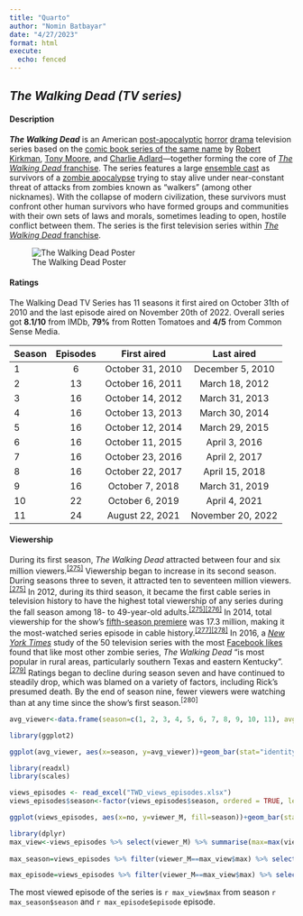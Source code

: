 ```yaml
---
title: "Quarto"
author: "Nomin Batbayar"
date: "4/27/2023"
format: html
execute:
  echo: fenced
---
```


## *The Walking Dead (TV series)*

#### Description

***The Walking Dead*** is an American [post-apocalyptic](https://en.wikipedia.org/wiki/Apocalyptic_and_post-apocalyptic_fiction "Apocalyptic and post-apocalyptic fiction") [horror](https://en.wikipedia.org/wiki/Horror_fiction "Horror fiction") [drama](https://en.wikipedia.org/wiki/Drama_(film_and_television) "Drama (film and television)") television series based on the [comic book series of the same name](https://en.wikipedia.org/wiki/The_Walking_Dead_(comic_book) "The Walking Dead (comic book)") by [Robert Kirkman](https://en.wikipedia.org/wiki/Robert_Kirkman "Robert Kirkman"), [Tony Moore](https://en.wikipedia.org/wiki/Tony_Moore_(artist) "Tony Moore (artist)"), and [Charlie Adlard](https://en.wikipedia.org/wiki/Charlie_Adlard "Charlie Adlard")---together forming the core of [*The Walking Dead* franchise](https://en.wikipedia.org/wiki/The_Walking_Dead_(franchise) "The Walking Dead (franchise)"). The series features a large [ensemble cast](https://en.wikipedia.org/wiki/Ensemble_cast "Ensemble cast") as survivors of a [zombie apocalypse](https://en.wikipedia.org/wiki/Zombie_apocalypse "Zombie apocalypse") trying to stay alive under near-constant threat of attacks from zombies known as "walkers" (among other nicknames). With the collapse of modern civilization, these survivors must confront other human survivors who have formed groups and communities with their own sets of laws and morals, sometimes leading to open, hostile conflict between them. The series is the first television series within [*The Walking Dead* franchise](https://en.wikipedia.org/wiki/The_Walking_Dead_(franchise) "The Walking Dead (franchise)").

![The Walking Dead Poster](C:/Users/nomin/OneDrive/Desktop/DSBA/4.2.%20Reproducible%20Research/Lab%204/RRcourse2023/Quarto%20and%20MD%201/TWD_pic1.jpg)

#### Ratings

The Walking Dead TV Series has 11 seasons it first aired on October 31th of 2010 and the last episode aired on November 20th of 2022. Overall series got **8.1/10** from IMDb, **79%** from Rotten Tomatoes and **4/5** from Common Sense Media.

| Season | Episodes |   First aired    |    Last aired     |
|:-------|:--------:|:----------------:|:-----------------:|
| 1      |    6     | October 31, 2010 | December 5, 2010  |
| 2      |    13    | October 16, 2011 |  March 18, 2012   |
| 3      |    16    | October 14, 2012 |  March 31, 2013   |
| 4      |    16    | October 13, 2013 |  March 30, 2014   |
| 5      |    16    | October 12, 2014 |  March 29, 2015   |
| 6      |    16    | October 11, 2015 |   April 3, 2016   |
| 7      |    16    | October 23, 2016 |   April 2, 2017   |
| 8      |    16    | October 22, 2017 |  April 15, 2018   |
| 9      |    16    | October 7, 2018  |  March 31, 2019   |
| 10     |    22    | October 6, 2019  |   April 4, 2021   |
| 11     |    24    | August 22, 2021  | November 20, 2022 |

#### Viewership

During its first season, *The Walking Dead* attracted between four and six million viewers.^[\[275\]](https://en.wikipedia.org/wiki/The_Walking_Dead_(TV_series)#cite_note-Kirsch-275)^ Viewership began to increase in its second season. During seasons three to seven, it attracted ten to seventeen million viewers.^[\[275\]](https://en.wikipedia.org/wiki/The_Walking_Dead_(TV_series)#cite_note-Kirsch-275)^ In 2012, during its third season, it became the first cable series in television history to have the highest total viewership of any series during the fall season among 18- to 49-year-old adults.^[\[275\]](https://en.wikipedia.org/wiki/The_Walking_Dead_(TV_series)#cite_note-Kirsch-275)[\[276\]](https://en.wikipedia.org/wiki/The_Walking_Dead_(TV_series)#cite_note-amc_ratings-276)^ In 2014, total viewership for the show's [fifth-season premiere](https://en.wikipedia.org/wiki/No_Sanctuary_(The_Walking_Dead) "No Sanctuary (The Walking Dead)") was 17.3 million, making it the most-watched series episode in cable history.^[\[277\]](https://en.wikipedia.org/wiki/The_Walking_Dead_(TV_series)#cite_note-277)[\[278\]](https://en.wikipedia.org/wiki/The_Walking_Dead_(TV_series)#cite_note-s5_premiere-278)^ In 2016, a [*New York Times*](https://en.wikipedia.org/wiki/New_York_Times "New York Times") study of the 50 television series with the most [Facebook likes](https://en.wikipedia.org/wiki/Facebook_Like "Facebook Like") found that like most other zombie series, *The Walking Dead* "is most popular in rural areas, particularly southern Texas and eastern Kentucky".^[\[279\]](https://en.wikipedia.org/wiki/The_Walking_Dead_(TV_series)#cite_note-katz20161227-279)^ Ratings began to decline during season seven and have continued to steadily drop, which was blamed on a variety of factors, including Rick's presumed death. By the end of season nine, fewer viewers were watching than at any time since the show's first season.^\[280\]^

```r
avg_viewer<-data.frame(season=c(1, 2, 3, 4, 5, 6, 7, 8, 9, 10, 11), avg_viewer=c(5.24, 6.90, 10.75, 13.33, 14.38, 13.15, 11.35, 7.82, 4.95, 3.04, 1.69))

library(ggplot2)

ggplot(avg_viewer, aes(x=season, y=avg_viewer))+geom_bar(stat="identity")+theme_minimal()+ ggtitle("Average Viewership by Season")+xlab("Seasons")+ylab("Average Viewers in Million")
```

```r
library(readxl)
library(scales)

views_episodes <- read_excel("TWD_views_episodes.xlsx")
views_episodes$season<-factor(views_episodes$season, ordered = TRUE, levels = c("1", "2","3", "4", "5", "6", "7", "8", "9", "10", "11") )

ggplot(views_episodes, aes(x=no, y=viewer_M, fill=season))+geom_bar(stat="identity")+ ggtitle("Viewership by Episodes")+xlab("Episodes")+ylab("Viewers in Million")+scale_x_continuous(expand = c(0, 0), breaks = seq(1,177,10)) + scale_y_continuous(expand = c(0, 0))+geom_text(data=views_episodes[views_episodes$episode==1 |views_episodes$episode==5 | views_episodes$episode==10 | views_episodes$episode==16,], aes(label=episode), vjust=-0.3, size=2)+theme(legend.position = "bottom",  legend.margin = margin(0, 0, 0, 0))+ guides(fill = guide_legend(nrow = 1))
```

```r
library(dplyr)
max_view<-views_episodes %>% select(viewer_M) %>% summarise(max=max(viewer_M))
 
max_season=views_episodes %>% filter(viewer_M==max_view$max) %>% select(season)

max_episode=views_episodes %>% filter(viewer_M==max_view$max) %>% select(episode)

```

The most viewed episode of the series is `r max_view$max` from season `r max_season$season` and `r max_episode$episode` episode.
